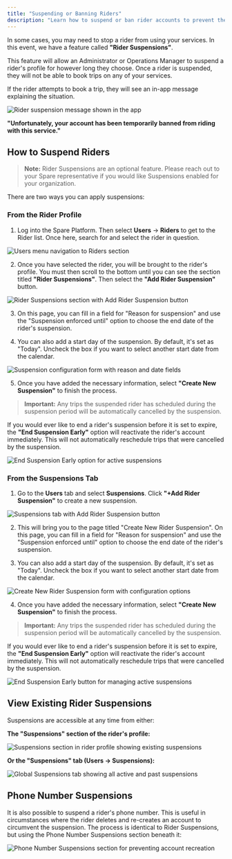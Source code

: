 ```yaml
---
title: "Suspending or Banning Riders"
description: "Learn how to suspend or ban rider accounts to prevent them from booking trips on your services, including setup and management procedures."
---
```


In some cases, you may need to stop a rider from using your services. In this event, we have a feature called **"Rider Suspensions"**.

This feature will allow an Administrator or Operations Manager to suspend a rider's profile for however long they choose. Once a rider is suspended, they will not be able to book trips on any of your services.

If the rider attempts to book a trip, they will see an in-app message explaining the situation.

![Rider suspension message shown in the app](https://spare-74fa64f80617.intercom-attachments-1.com/i/o/972665226/53bf9de7742b7df511237e12/QJ5OGPymzFlIJe7mo2M8vHQVhxQmmCAd7A.jpeg?expires=1753820100&signature=d8f02c200162ee67910503d94f3884efde7dc2ae0870b69ccc377dc13f62ea03&req=fSclEM97n4NZFb4f3HP0gN%2BtefFEGL29KeiXvdPzRJiL0vWfFG03Qa0%2FgK71%0AsKw%3D%0A)

**"Unfortunately, your account has been temporarily banned from riding with this service."**

## How to Suspend Riders

> **Note:** Rider Suspensions are an optional feature. Please reach out to your Spare representative if you would like Suspensions enabled for your organization.

There are two ways you can apply suspensions:

### From the Rider Profile

1. Log into the Spare Platform. Then select **Users** → **Riders** to get to the Rider list. Once here, search for and select the rider in question.

![Users menu navigation to Riders section](https://spare-74fa64f80617.intercom-attachments-1.com/i/o/972665231/3a56029200156f61bde0182f/6RKOQeLLrzWHX6pMEQwI7NWhAzXigkeutA.png?expires=1753820100&signature=464ea18b2dd99f5cab2412ba79d7b8062d94a15a59292e9a792acff2e11ff826&req=fSclEM97n4JeFb4f3HP0gPUEmcbkNsnkFxq2Wu8zs6cepH34%2Bliv303uSBvC%0ADec%3D%0A)

2. Once you have selected the rider, you will be brought to the rider's profile. You must then scroll to the bottom until you can see the section titled **"Rider Suspensions"**. Then select the **"Add Rider Suspension"** button.

![Rider Suspensions section with Add Rider Suspension button](https://spare-74fa64f80617.intercom-attachments-1.com/i/o/972665232/006833fe8a125a0b2a267bca/YqlAdf_Wgwvf3VcbAAdTPMx_Gnc2ek4xpA.png?expires=1753820100&signature=9efd36290e9aa2d65604044ffbaef3a3b68b405af3ef4cc41f47a40ad6b05006&req=fSclEM97n4JdFb4f3HP0gAzXqLF%2FEMBGVvUtSoIINl8D8j2K9vbvzxhw6enD%0AuwQ%3D%0A)

3. On this page, you can fill in a field for "Reason for suspension" and use the "Suspension enforced until" option to choose the end date of the rider's suspension.

4. You can also add a start day of the suspension. By default, it's set as "Today". Uncheck the box if you want to select another start date from the calendar.

![Suspension configuration form with reason and date fields](https://spare-74fa64f80617.intercom-attachments-1.com/i/o/972665233/348a272aa913260f51b6a2b8/956-pIzLzyDFh8p0oTi531yZJSZe0Yf6lg.png?expires=1753820100&signature=49c03313b76575f24f05aacd36ae268615bf33aa8ff46f11495e7b58ff0c273d&req=fSclEM97n4JcFb4f3HP0gE58x%2BvTrW5VLHKIqQv7cIzM9VXTPUjP1M%2FrTW4f%0Am94%3D%0A)

5. Once you have added the necessary information, select **"Create New Suspension"** to finish the process.

> **Important:** Any trips the suspended rider has scheduled during the suspension period will be automatically cancelled by the suspension.

If you would ever like to end a rider's suspension before it is set to expire, the **"End Suspension Early"** option will reactivate the rider's account immediately. This will not automatically reschedule trips that were cancelled by the suspension.

![End Suspension Early option for active suspensions](https://downloads.intercomcdn.com/i/o/wyxobwoi/1421585746/00178d4c8a775b668693b1bed457/S79-j3CSV4tooO41MaboXFufuXSHKUJBjA.png?expires=1753820100&signature=33fe764da965f50d103d8030ea5ee9e7952b933e3f6f03fd4e63b0f122924f7d&req=dSQlF8x2mIZbX%2FMW1HO4zSXdZzW2M3IbDVnffaPchL4u5JUMX7fHjlCssbn8%0ADNOO%0A)

### From the Suspensions Tab

1. Go to the **Users** tab and select **Suspensions**. Click **"+Add Rider Suspension"** to create a new suspension.

![Suspensions tab with Add Rider Suspension button](https://spare-74fa64f80617.intercom-attachments-1.com/i/o/972665239/b73053c95be38692f99c4c9d/DCwHD6JVbnDzR3_p3uEzq0Tz2LzDoRNbuQ.png?expires=1753820100&signature=ab7a65e0c49ef48576e5a3422bd579050e3c8b6fb8b62c76f165f996c01e44ad&req=fSclEM97n4JWFb4f3HP0gLUCyUjXpb53ajaxzU3XrcJgVQp4Z7JfAFb5eey1%0AWGE%3D%0A)

2. This will bring you to the page titled "Create New Rider Suspension". On this page, you can fill in a field for "Reason for suspension" and use the "Suspension enforced until" option to choose the end date of the rider's suspension.

3. You can also add a start day of the suspension. By default, it's set as "Today". Uncheck the box if you want to select another start date from the calendar.

![Create New Rider Suspension form with configuration options](https://spare-74fa64f80617.intercom-attachments-1.com/i/o/972665246/b3521d13a8722675fba58d53/956-pIzLzyDFh8p0oTi531yZJSZe0Yf6lg.png?expires=1753820100&signature=9fdf27f6b491178832708931a9276aacdf9d6ccea2972d16c9a3f9e49eff545c&req=fSclEM97n4VZFb4f3HP0gLqBK9UVLhI%2Brp0Zy1PuAs2eQccoGtH0vFKWSvbf%0AK3c%3D%0A)

4. Once you have added the necessary information, select **"Create New Suspension"** to finish the process.

> **Important:** Any trips the suspended rider has scheduled during the suspension period will be automatically cancelled by the suspension.

If you would ever like to end a rider's suspension before it is set to expire, the **"End Suspension Early"** option will reactivate the rider's account immediately. This will not automatically reschedule trips that were cancelled by the suspension.

![End Suspension Early button for managing active suspensions](https://spare-74fa64f80617.intercom-attachments-1.com/i/o/972665250/e6304eeb49ab49c163968888/S79-j3CSV4tooO41MaboXFufuXSHKUJBjA.png?expires=1753820100&signature=58f11092a810b86f55aa77d16dfd491cefb8721183b659d16f25b3df8f308d19&req=fSclEM97n4RfFb4f3HP0gOKKJ8a3bjIw85Sb9ltnWOgMhNqPwTpvmo6OEIb9%0AIGI%3D%0A)

## View Existing Rider Suspensions

Suspensions are accessible at any time from either:

**The "Suspensions" section of the rider's profile:**

![Suspensions section in rider profile showing existing suspensions](https://spare-74fa64f80617.intercom-attachments-1.com/i/o/972665257/0a627f1d3e98459346755e38/tK4fSBJThYPdKrmzc_bvuaAEeCWiIrE66w.png?expires=1753820100&signature=e9f83b5146088947cfc48731b5d4e75a409d24b6e0d2ca53b5602423222f5b0d&req=fSclEM97n4RYFb4f3HP0gGGPAwCsJhLYeFUvP9nUPpEn9Y6m2p8W4LwQlSWL%0Al88%3D%0A)

**Or the "Suspensions" tab (Users → Suspensions):**

![Global Suspensions tab showing all active and past suspensions](https://spare-74fa64f80617.intercom-attachments-1.com/i/o/972665263/013011155d21d7b8da33878d/-yvv68KfkPk7LlH6EnSzvpy0rrQzU3KH8A.png?expires=1753820100&signature=d270ade6c4132b7a4421d4045121f847299d1c6eccb01ebd5e53f7bce9f83ddf&req=fSclEM97n4dcFb4f3HP0gMf2Fz6FZoWB9fbInD6K04Kp3QhRp%2FDNpZqWmyhs%0ACbA%3D%0A)

## Phone Number Suspensions

It is also possible to suspend a rider's phone number. This is useful in circumstances where the rider deletes and re-creates an account to circumvent the suspension. The process is identical to Rider Suspensions, but using the Phone Number Suspensions section beneath it:

![Phone Number Suspensions section for preventing account recreation](https://downloads.intercomcdn.com/i/o/1045622420/23c65810cdbde302434262c8/Untitled.jpg?expires=1753820100&signature=9143e10f06aa0dfe5520a9119a697b9f8cb7ce42b4ac7b6b0ca12e13f103997a&req=dSAjE898n4VdWfMW1HO4zT9LKp5mforSsphe8val00%2FA0ixvUzd7RWvdL4iV%0A6Yyg%0A)